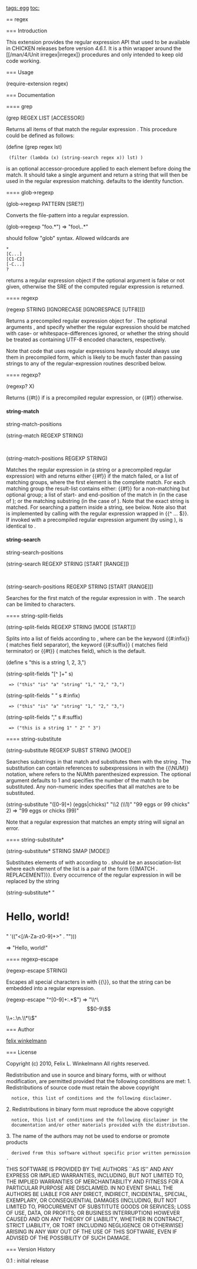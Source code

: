 [[tags: egg]]
[[toc:]]

== regex

=== Introduction

This extension provides the regular expression API that used to be
available in CHICKEN releases before version ''4.6.1''. It is a thin
wrapper around the [[/man/4/Unit irregex|irregex]} procedures and
only intended to keep old code working.

=== Usage

<enscript highlight=scheme>
(require-extension regex)
</enscript>

=== Documentation

==== grep

<procedure>(grep REGEX LIST [ACCESSOR])</procedure>

Returns all items of {{LIST}} that match the regular expression
{{REGEX}}.  This procedure could be defined as follows:

<enscript highlight=scheme>
(define (grep regex lst)
  (filter (lambda (x) (string-search regex x)) lst) )
</enscript>

{{ACCESSOR}} is an optional accessor-procedure applied to each
element before doing the match. It should take a single argument
and return a string that will then be used in the regular expression
matching. {{ACCESSOR}} defaults to the identity function.


==== glob->regexp

<procedure>(glob->regexp PATTERN [SRE?])</procedure>

Converts the file-pattern {{PATTERN}} into a regular expression.

<enscript highlight=scheme>
(glob->regexp "foo.*")
=> "foo\..*"
</enscript>

{{PATTERN}} should follow "glob" syntax. Allowed wildcards are

 *
 [C...]
 [C1-C2]
 [-C...]
 ?

{{glob->regexp}} returns a regular expression object if the optional
argument {{SRE?}} is false or not given, otherwise the SRE of the
computed regular expression is returned.


==== regexp

<procedure>(regexp STRING [IGNORECASE [IGNORESPACE [UTF8]]])</procedure>

Returns a precompiled regular expression object for {{string}}.
The optional arguments {{IGNORECASE}}, {{IGNORESPACE}} and {{UTF8}}
specify whether the regular expression should be matched with case- or whitespace-differences
ignored, or whether the string should be treated as containing UTF-8 encoded
characters, respectively.

Note that code that uses regular expressions heavily should always
use them in precompiled form, which is likely to be much faster than
passing strings to any of the regular-expression routines described
below.


==== regexp?

<procedure>(regexp? X)</procedure>

Returns {{#t}} if {{X}} is a precompiled regular expression,
or {{#f}} otherwise.


==== string-match
==== string-match-positions

<procedure>(string-match REGEXP STRING)</procedure><br>
<procedure>(string-match-positions REGEXP STRING)</procedure>

Matches the regular expression in {{REGEXP}} (a string or a precompiled
regular expression) with
{{STRING}} and returns either {{#f}} if the match failed,
or a list of matching groups, where the first element is the complete
match.  For each matching group the
result-list contains either: {{#f}} for a non-matching but optional
group; a list of start- and end-position of the match in {{STRING}}
(in the case of {{string-match-positions}}); or the matching
substring (in the case of {{string-match}}). Note that the exact string
is matched. For searching a pattern inside a string, see below.
Note also that {{string-match}} is implemented by calling
{{string-search}} with the regular expression wrapped in {{^ ... $}}.
If invoked with a precompiled regular expression argument (by using
{{regexp}}), {{string-match}} is identical to {{string-search}}.


==== string-search
==== string-search-positions

<procedure>(string-search REGEXP STRING [START [RANGE]])</procedure><br>
<procedure>(string-search-positions REGEXP STRING [START [RANGE]])</procedure>

Searches for the first match of the regular expression in
{{REGEXP}} with {{STRING}}. The search can be limited to
{{RANGE}} characters.


==== string-split-fields

<procedure>(string-split-fields REGEXP STRING [MODE [START]])</procedure>

Splits {{STRING}} into a list of fields according to {{MODE}},
where {{MODE}} can be the keyword {{#:infix}} ({{REGEXP}}
matches field separator), the keyword {{#:suffix}} ({{REGEXP}}
matches field terminator) or {{#t}} ({{REGEXP}} matches field),
which is the default.

<enscript highlight=scheme>
(define s "this is a string 1, 2, 3,")

(string-split-fields "[^ ]+" s)

  => ("this" "is" "a" "string" "1," "2," "3,")

(string-split-fields " " s #:infix)

  => ("this" "is" "a" "string" "1," "2," "3,")

(string-split-fields "," s #:suffix)
 
  => ("this is a string 1" " 2" " 3")
</enscript>


==== string-substitute

<procedure>(string-substitute REGEXP SUBST STRING [MODE])</procedure>

Searches substrings in {{STRING}} that match {{REGEXP}}
and substitutes them with the string {{SUBST}}. The substitution
can contain references to subexpressions in 
{{REGEXP}} with the {{\NUM}} notation, where {{NUM}}
refers to the NUMth parenthesized expression. The optional argument
{{MODE}} defaults to 1 and specifies the number of the match to
be substituted. Any non-numeric index specifies that all matches are to
be substituted.

<enscript highlight=scheme>
(string-substitute "([0-9]+) (eggs|chicks)" "\\2 (\\1)" "99 eggs or 99 chicks" 2)
=> "99 eggs or chicks (99)"
</enscript>

Note that a regular expression that matches an empty string will
signal an error.


==== string-substitute*

<procedure>(string-substitute* STRING SMAP [MODE])</procedure>

Substitutes elements of {{STRING}} with {{string-substitute}} according to {{SMAP}}.
{{SMAP}} should be an association-list where each element of the list
is a pair of the form {{(MATCH . REPLACEMENT)}}. Every occurrence of
the regular expression {{MATCH}} in {{STRING}} will be replaced by the string
{{REPLACEMENT}}

<enscript highlight=scheme>
(string-substitute* "<h1>Hello, world!</h1>" '(("<[/A-Za-z0-9]+>" . "")))

=>  "Hello, world!"
</enscript>


==== regexp-escape

<procedure>(regexp-escape STRING)</procedure>

Escapes all special characters in {{STRING}} with {{\}}, so that the string can be embedded
into a regular expression.

<enscript highlight=scheme>
(regexp-escape "^[0-9]+:.*$")
=>  "\\^\\[0-9\\]\\+:.\n.\\*\\$"
</enscript>


=== Author

[[felix winkelmann]]

=== License

Copyright (c) 2010, Felix L. Winkelmann
All rights reserved.

Redistribution and use in source and binary forms, with or without
modification, are permitted provided that the following conditions
are met:
1. Redistributions of source code must retain the above copyright
   notice, this list of conditions and the following disclaimer.
2. Redistributions in binary form must reproduce the above copyright
   notice, this list of conditions and the following disclaimer in the
   documentation and/or other materials provided with the distribution.
3. The name of the authors may not be used to endorse or promote products
   derived from this software without specific prior written permission.

THIS SOFTWARE IS PROVIDED BY THE AUTHORS ``AS IS'' AND ANY EXPRESS OR
IMPLIED WARRANTIES, INCLUDING, BUT NOT LIMITED TO, THE IMPLIED WARRANTIES
OF MERCHANTABILITY AND FITNESS FOR A PARTICULAR PURPOSE ARE DISCLAIMED.
IN NO EVENT SHALL THE AUTHORS BE LIABLE FOR ANY DIRECT, INDIRECT,
INCIDENTAL, SPECIAL, EXEMPLARY, OR CONSEQUENTIAL DAMAGES (INCLUDING, BUT
NOT LIMITED TO, PROCUREMENT OF SUBSTITUTE GOODS OR SERVICES; LOSS OF USE,
DATA, OR PROFITS; OR BUSINESS INTERRUPTION) HOWEVER CAUSED AND ON ANY
THEORY OF LIABILITY, WHETHER IN CONTRACT, STRICT LIABILITY, OR TORT
(INCLUDING NEGLIGENCE OR OTHERWISE) ARISING IN ANY WAY OUT OF THE USE OF
THIS SOFTWARE, EVEN IF ADVISED OF THE POSSIBILITY OF SUCH DAMAGE.

=== Version History

; 0.1 : initial release
